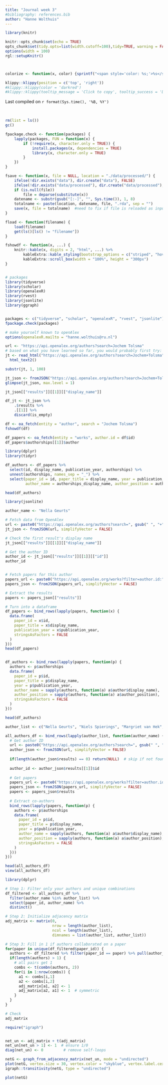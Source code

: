 ```yaml
---
title: "Journal week 3"
#bibliography: references.bib
author: "Hanne Wolthuis"
---
```




```r
library(knitr)

knitr::opts_chunk$set(echo = TRUE)
opts_chunk$set(tidy.opts=list(width.cutoff=100),tidy=TRUE, warning = FALSE, message = FALSE,comment = "#>", cache=TRUE, class.source=c("test"), class.output=c("test2"))
options(width = 100)
rgl::setupKnitr()



colorize <- function(x, color) {sprintf("<span style='color: %s;'>%s</span>", color, x) }

```

```r
klippy::klippy(position = c('top', 'right'))
#klippy::klippy(color = 'darkred')
#klippy::klippy(tooltip_message = 'Click to copy', tooltip_success = 'Done')
```

Last compiled on `r format(Sys.time(), '%B, %Y')`

<br>



```r

rm(list = ls())
gc()
```

```r
fpackage.check <- function(packages) {
    lapply(packages, FUN = function(x) {
        if (!require(x, character.only = TRUE)) {
            install.packages(x, dependencies = TRUE)
            library(x, character.only = TRUE)
        }
    })
}

fsave <- function(x, file = NULL, location = "./data/processed/") {
    ifelse(!dir.exists("data"), dir.create("data"), FALSE)
    ifelse(!dir.exists("data/processed"), dir.create("data/processed"), FALSE)
    if (is.null(file))
        file = deparse(substitute(x))
    datename <- substr(gsub("[:-]", "", Sys.time()), 1, 8)
    totalname <- paste(location, datename, file, ".rda", sep = "")
    save(x, file = totalname)  #need to fix if file is reloaded as input name, not as x. 
}

fload <- function(filename) {
    load(filename)
    get(ls()[ls() != "filename"])
}

fshowdf <- function(x, ...) {
    knitr::kable(x, digits = 2, "html", ...) %>%
        kableExtra::kable_styling(bootstrap_options = c("striped", "hover")) %>%
        kableExtra::scroll_box(width = "100%", height = "300px")
}
```


```r

```

```r

# packages 
library(tidyverse)
library(scholar)
library(openalexR)
library(rvest)
library(jsonlite)
library(ggraph)


packages <- c("tidyverse", "scholar", "openalexR", "rvest", "jsonlite")
fpackage.check(packages)
```
```r
# make yourself known to openAlex
options(openalexR.mailto = "hanne.wolthuis@ru.nl")
```





```r
url <- "https://api.openalex.org/authors?search=Jochem Tolsma"
# based on what you have learned so far, you would probably first try:
jt <- read_html("https://api.openalex.org/authors?search=Jochem+Tolsma") %>%
  html_text2()

substr(jt, 1, 100)
```

```r
jt_json <- fromJSON("https://api.openalex.org/authors?search=Jochem+Tolsma", simplifyVector = FALSE)
glimpse(jt_json, max.level = 1)
```
```r
jt_json[["results"]][[1]][["display_name"]]
```
```r
df_jt <- jt_json %>%
    .$results %>%
    .[[1]] %>%
    discard(is_empty)
```

```r
df <- oa_fetch(entity = "author", search = "Jochem Tolsma")
fshowdf(df)
```
```r
df_papers <- oa_fetch(entity = "works", author.id = df$id)
df_papers$authorships[[1]]$author
```
```r
library(dplyr)
library(tidyr)

df_authors <- df_papers %>%
  select(id, display_name, publication_year, authorships) %>%
  unnest(authorships, names_sep = "_") %>%
  select(paper_id = id, paper_title = display_name, year = publication_year,
         author_name = authorships_display_name, author_position = authorships_author_position)

head(df_authors)


```
```r
library(jsonlite)
```
```r
author_name <- "Nella Geurts"

# Fetch data from OpenAlex
url <- paste0("https://api.openalex.org/authors?search=", gsub(" ", "+", author_name))
jt_json <- fromJSON(url, simplifyVector = FALSE)

# Check the first result's display name
jt_json[["results"]][[1]][["display_name"]]
```


```r

# Get the author ID
author_id <- jt_json[["results"]][[1]][["id"]]
author_id


# Fetch papers for this author
papers_url <- paste0("https://api.openalex.org/works?filter=author.id:", author_id)
papers_json <- fromJSON(papers_url, simplifyVector = FALSE)

# Extract the results
papers <- papers_json[["results"]]

# Turn into a dataframe
df_papers <- bind_rows(lapply(papers, function(x) {
  data.frame(
    paper_id = x$id,
    paper_title = x$display_name,
    publication_year = x$publication_year,
    stringsAsFactors = FALSE
  )
}))
head(df_papers)



```

```r
df_authors <- bind_rows(lapply(papers, function(p) {
  authors <- p$authorships
  data.frame(
    paper_id = p$id,
    paper_title = p$display_name,
    year = p$publication_year,
    author_name = sapply(authors, function(a) a$author$display_name),
    author_position = sapply(authors, function(a) a$author_position),
    stringsAsFactors = FALSE
  )
}))

head(df_authors)

```

```r
author_list <- c("Nella Geurts", "Niels Spierings", "Margriet van Hek", "Saskia Glas", "Jochem Tolsma", "Peer Scheepers", "Gerbert Kraaykamp" )

all_authors_df <- bind_rows(lapply(author_list, function(author_name) {
  # Get author ID
  url <- paste0("https://api.openalex.org/authors?search=", gsub(" ", "+", author_name))
  author_json <- fromJSON(url, simplifyVector = FALSE)
  
  if(length(author_json$results) == 0) return(NULL)  # skip if not found
  
  author_id <- author_json$results[[1]]$id
  
  # Get papers
  papers_url <- paste0("https://api.openalex.org/works?filter=author.id:", author_id)
  papers_json <- fromJSON(papers_url, simplifyVector = FALSE)
  papers <- papers_json$results
  
  # Extract co-authors
  bind_rows(lapply(papers, function(p) {
    authors <- p$authorships
    data.frame(
      paper_id = p$id,
      paper_title = p$display_name,
      year = p$publication_year,
      author_name = sapply(authors, function(a) a$author$display_name),
      author_position = sapply(authors, function(a) a$author_position),
      stringsAsFactors = FALSE
    )
  }))
}))

head(all_authors_df)
view(all_authors_df)

```



```r
library(dplyr)

# Step 1: Filter only your authors and unique combinations
df_filtered <- all_authors_df %>%
  filter(author_name %in% author_list) %>%
  select(paper_id, author_name) %>%
  distinct()

# Step 2: Initialize adjacency matrix
adj_matrix <- matrix(0, 
                     nrow = length(author_list), 
                     ncol = length(author_list),
                     dimnames = list(author_list, author_list))

# Step 3: Fill in 1 if authors collaborated on a paper
for(paper in unique(df_filtered$paper_id)) {
  authors <- df_filtered %>% filter(paper_id == paper) %>% pull(author_name)
  if(length(authors) > 1) {
    # all pairs get 1
    combs <- t(combn(authors, 2))
    for(i in 1:nrow(combs)) {
      a1 <- combs[i,1]
      a2 <- combs[i,2]
      adj_matrix[a1, a2] <- 1
      adj_matrix[a2, a1] <- 1  # symmetric
    }
  }
}

# Check
adj_matrix

```

```r
require("igraph")


net_un <- adj_matrix + t(adj_matrix)
net_un[net_un > 1] <- 1  # ensure 1/0
diag(net_un) <- 0         # remove self-loops

netG <- graph_from_adjacency_matrix(net_un, mode = "undirected")
plot(netG, vertex.size = 30, vertex.color = "skyblue", vertex.label.cex = 0.8)
igraph::transitivity(netG, type = "undirected")

plot(netG)
```











